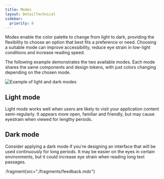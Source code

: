 ```yaml
---
title: Modes
layout: DetailTechnical
sidebar:
  priority: 8
---
```


Modes enable the color palette to change from light to dark, providing the flexibility to choose an option that best fits a preference or need. Choosing a suitable mode can improve accessibility, reduce eye strain in low-light conditions and increase reading speed.

The following example demonstrates the two available modes. Each mode shares the same components and design tokens, with just colors changing depending on the chosen mode.

<Image
  src="/img/foundations/modes-light-dark.svg"
  alt="Example of light and dark modes"
/>

## Light mode

Light mode works well when users are likely to visit your application content semi-regularly. It appears more open, familiar and friendly, but may cause eyestrain when viewed for lengthy periods.

## Dark mode

Consider applying a dark mode if you're designing an interface that will be used continuously for long periods. It may be easier on the eyes in certain environments, but it could increase eye strain when reading long text passages.

:fragment{src="./fragments/feedback.mdx"}
